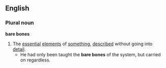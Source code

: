 ==English==
===Plural noun===
'''bare bones'''
# The [[essential]] [[element]]s of [[something]], [[describe]]d without going into [[detail]].
#* He had only been taught the '''bare bones''' of the system, but carried on regardless.